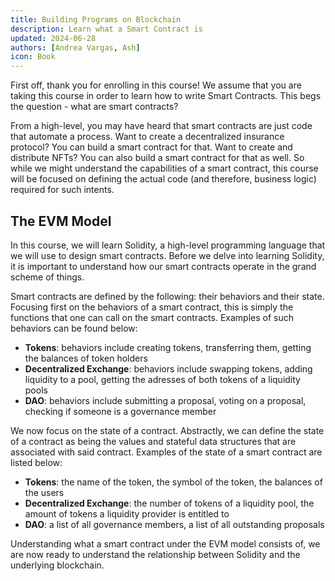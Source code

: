 ```yaml
---
title: Building Programs on Blockchain
description: Learn what a Smart Contract is
updated: 2024-06-28
authors: [Andrea Vargas, Ash]
icon: Book
---
```



First off, thank you for enrolling in this course! We assume that you are taking this course in order to learn how to write <GlossaryTerm>Smart Contract</GlossaryTerm>s. This begs the question - what are smart contracts?

From a high-level, you may have heard that smart contracts are just code that automate a process. Want to create a decentralized insurance protocol? You can build a smart contract for that. Want to create and distribute <GlossaryTerm>NFT</GlossaryTerm>s? You can also build a smart contract for that as well. So while we might understand the capabilities of a smart contract, this course will be focused on defining the actual code (and therefore, business logic) required for such intents.

## The <GlossaryTerm>EVM</GlossaryTerm> Model
In this course, we will learn Solidity, a high-level programming language that we will use to design smart contracts. Before we delve into learning Solidity, it is important to understand how our smart contracts operate in the grand scheme of things.

Smart contracts are defined by the following: their behaviors and their state. Focusing first on the behaviors of a smart contract, this is simply the functions that one can call on the smart contracts. Examples of such behaviors can be found below:

- __<GlossaryTerm>Token</GlossaryTerm>s__: behaviors include creating tokens, transferring them, getting the balances of token holders
- __<GlossaryTerm>Decentralized Exchange</GlossaryTerm>__: behaviors include swapping tokens, adding <GlossaryTerm>liquidity</GlossaryTerm> to a pool, getting the adresses of both tokens of a liquidity pools
- __<GlossaryTerm>DAO</GlossaryTerm>__: behaviors include submitting a proposal, voting on a proposal, checking if someone is a governance member

We now focus on the state of a contract. Abstractly, we can define the state of a contract as being the values and stateful data structures that are associated with said contract. Examples of the state of a smart contract are listed below:

- __Tokens__: the name of the token, the symbol of the token, the balances of the users
- __Decentralized Exchange__: the number of tokens of a liquidity pool, the amount of tokens a liquidity provider is entitled to
- __DAO__: a list of all governance members, a list of all outstanding proposals

Understanding what a smart contract under the EVM model consists of, we are now ready to understand the relationship between Solidity and the underlying <GlossaryTerm>blockchain</GlossaryTerm>.